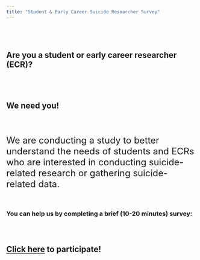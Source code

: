```yaml
---
title: "Student & Early Career Suicide Researcher Survey"
---
```


## <br> <br> **Are you a student or early career researcher (ECR)?**

## <br>

## **We need you!**

<br> <br>

<font size="5"> We are conducting a study to better understand the needs of students and ECRs who are interested in conducting suicide-related research or gathering suicide-related data.</font>

<br>

### **You can help us by completing a brief (10-20 minutes) survey**:

### <br>

## [**Click here**](https://catholic.iad1.qualtrics.com/jfe/form/SV_bQn2eBAOFAN5DZY) **to participate!**
